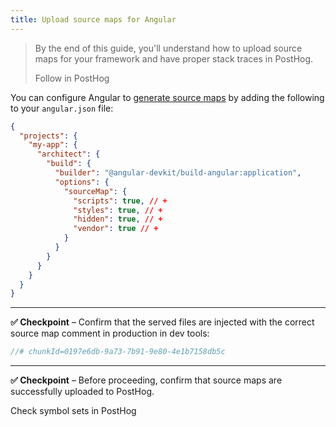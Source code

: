 ```yaml
---
title: Upload source maps for Angular
---
```



> By the end of this guide, you'll understand how to upload source maps for your framework and have proper stack traces in PostHog.
>
> <CallToAction type="primary" to="https://us.posthog.com/onboarding/error_tracking?step=source_maps">
>    Follow in PostHog
> </CallToAction>

<Steps>

<Step title="Installing the PostHog CLI" subtitle="Your goal in this step: Install the PostHog CLI tool." badge="required">
  
  <CLIDownload />


</Step>

<Step title="Authenticating the PostHog CLI" subtitle="Your goal in this step: Authenticate the PostHog CLI tool." badge="required">
<CLIAuthenticate />
</Step>

<Step title="Output source maps for Angular" subtitle="Your goal in this step: Configure your build to generate source maps." badge="required">

You can configure Angular to [generate source maps](https://angular.dev/reference/configs/workspace-config#source-map-configuration) by adding the following to your `angular.json` file:

```json file=angular.json focusOnLines=5-13
{
  "projects": {
    "my-app": {
      "architect": {
        "build": {
          "builder": "@angular-devkit/build-angular:application",
          "options": {
            "sourceMap": {
              "scripts": true, // +
              "styles": true, // +
              "hidden": true, // +
              "vendor": true // +
            }
          }
        }
      }
    }
  }
}
```

</Step>
<Step title="Inject source map" subtitle="Your goal in this step: Add metadata to associate maps with your code." badge="required">
<InjectSourceMap />

--- 

**✅ Checkpoint** – Confirm that the served files are injected with the correct source map comment in production in dev tools:

```js 
//# chunkId=0197e6db-9a73-7b91-9e80-4e1b7158db5c
``` 

</Step>
<Step title="Upload source map" subtitle="Your goal in this step: Send the processed source maps to PostHog." badge="required">
<UploadSourceMap />

--- 

**✅ Checkpoint** – Before proceeding, confirm that source maps are successfully uploaded to PostHog. 

<div className="mt-4 mb-2">
<CallToAction type="primary" to="https://us.posthog.com/settings/project-error-tracking#error-tracking-symbol-sets">
    Check symbol sets in PostHog
</CallToAction>
</div>

</Step>
</Steps>



